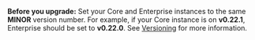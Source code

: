 **Before you upgrade:** Set your Core and Enterprise instances to the same **MINOR** version number. For example, if your Core instance is on **v0.22.1**, Enterprise should be set to **v0.22.0**. See [Versioning](/docs/deploy/releases#versioning) for more information.
